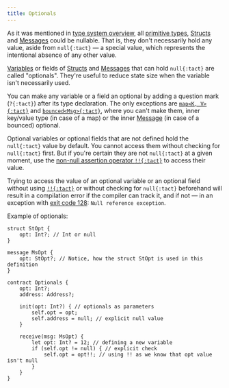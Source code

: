```yaml
---
title: Optionals
---
```


As it was mentioned in [type system overview](/book/types#optionals), all [primitive types](/book/types#primitive-types), [Structs](/book/structs-and-messages#structs) and [Messages](/book/structs-and-messages#messages) could be nullable. That is, they don't necessarily hold any value, aside from `null{:tact}` — a special value, which represents the intentional absence of any other value.

[Variables](/book/statements#let) or fields of [Structs](/book/structs-and-messages#structs) and [Messages](/book/structs-and-messages#messages) that can hold `null{:tact}` are called "optionals". They're useful to reduce state size when the variable isn't necessarily used.

You can make any variable or a field an optional by adding a question mark (`?{:tact}`) after its type declaration. The only exceptions are [`map<K, V>{:tact}`](/book/maps) and [`bounced<Msg>{:tact}`](/book/bounced), where you can't make them, inner key/value type (in case of a map) or the inner [Message](/book/structs-and-messages#messages) (in case of a bounced) optional.

Optional variables or optional fields that are not defined hold the `null{:tact}` value by default. You cannot access them without checking for `null{:tact}` first. But if you're certain they are not `null{:tact}` at a given moment, use the [non-null assertion operator `!!{:tact}`](/book/operators#unary-non-null-assert) to access their value.

Trying to access the value of an optional variable or an optional field without using [`!!{:tact}`](/book/operators#unary-non-null-assert) or without checking for `null{:tact}` beforehand will result in a compilation error if the compiler can track it, and if not — in an exception with [exit code 128](/book/exit-codes#128): `Null reference exception`.

Example of optionals:

```tact
struct StOpt {
    opt: Int?; // Int or null
}

message MsOpt {
    opt: StOpt?; // Notice, how the struct StOpt is used in this definition
}

contract Optionals {
    opt: Int?;
    address: Address?;

    init(opt: Int?) { // optionals as parameters
        self.opt = opt;
        self.address = null; // explicit null value
    }

    receive(msg: MsOpt) {
        let opt: Int? = 12; // defining a new variable
        if (self.opt != null) { // explicit check
            self.opt = opt!!; // using !! as we know that opt value isn't null
        }
    }
}
```
